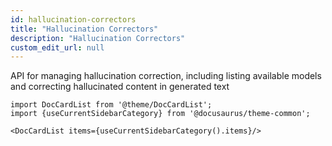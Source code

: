 ```yaml
---
id: hallucination-correctors
title: "Hallucination Correctors"
description: "Hallucination Correctors"
custom_edit_url: null
---
```




API for managing hallucination correction, including listing available models and correcting hallucinated content in generated text



```mdx-code-block
import DocCardList from '@theme/DocCardList';
import {useCurrentSidebarCategory} from '@docusaurus/theme-common';

<DocCardList items={useCurrentSidebarCategory().items}/>
```
      